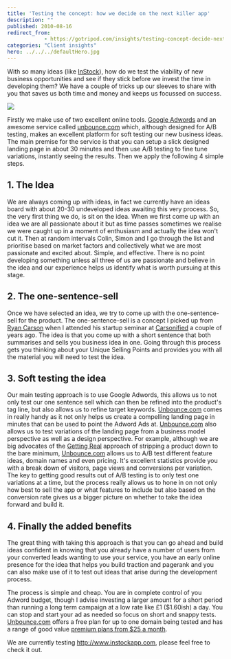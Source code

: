 ```yaml
---
title: 'Testing the concept: how we decide on the next killer app'
description: ""
published: 2010-08-16
redirect_from: 
            - https://gotripod.com/insights/testing-concept-decide-next-killer-app/
categories: "Client insights"
hero: ../../../defaultHero.jpg
---
```

With so many ideas (like [InStock](http://www.instockapp.com)), how do we test the viability of new business opportunities and see if they stick before we invest the time in developing them? We have a couple of tricks up our sleeves to share with you that saves us both time and money and keeps us focussed on success.

![](https://content.gotripod.com/images/2010/08/features-landing-page-editor-e1281972943877.jpeg)

Firstly we make use of two excellent online tools. [Google Adwords](http://www.google.com/adwords) and an awesome service called [unbounce.com](http://unbounce.com) which, although designed for A/B testing, makes an excellent platform for soft testing our new business ideas. The main premise for the service is that you can setup a slick designed landing page in about 30 minutes and then use A/B testing to fine tune variations, instantly seeing the results. Then we apply the following 4 simple steps.

## 1. The Idea

We are always coming up with ideas, in fact we currently have an ideas board with about 20-30 undeveloped ideas awaiting this very process. So, the very first thing we do, is sit on the idea. When we first come up with an idea we are all passionate about it but as time passes sometimes we realise we were caught up in a moment of enthusiasm and actually the idea won't cut it. Then at random intervals Colin, Simon and I go through the list and prioritise based on market factors and collectively what we are most passionate and excited about. Simple, and effective. There is no point developing something unless all three of us are passionate and believe in the idea and our experience helps us identify what is worth pursuing at this stage.

## 2. The one-sentence-sell

Once we have selected an idea, we try to come up with the one-sentence-sell for the product. The one-sentence-sell is a concept I picked up from [Ryan Carson](http://ryancarson.com/) when I attended his startup seminar at [Carsonified](http://carsonified.com/) a couple of years ago. The idea is that you come up with a short sentence that both summarises and sells you business idea in one. Going through this process gets you thinking about your Unique Selling Points and provides you with all the material you will need to test the idea.

## 3. Soft testing the idea

Our main testing approach is to use Google Adwords, this allows us to not only test our one sentence sell which can then be refined into the product's tag line, but also allows us to refine target keywords. [Unbounce.com](http://unbounce.com/) comes in really handy as it not only helps us create a compelling landing page in minutes that can be used to point the Adword Ads at. [Unbounce.com](http://unbounce.com/) also allows us to test variations of the landing page from a business model perspective as well as a design perspective. For example, although we are big advocates of the [Getting Real](http://gettingreal.37signals.com/) approach of stripping a product down to the bare minimum, [Unbounce.com](http://unbounce.com/) allows us to A/B test different feature ideas, domain names and even pricing. It's excellent statistics provide you with a break down of visitors, page views and conversions per variation. The key to getting good results out of A/B testing is to only test one variations at a time, but the process really allows us to hone in on not only how best to sell the app or what features to include but also based on the conversion rate gives us a bigger picture on whether to take the idea forward and build it.

## 4. Finally the added benefits

The great thing with taking this approach is that you can go ahead and build ideas confident in knowing that you already have a number of users from your converted leads wanting to use your service, you have an early online presence for the idea that helps you build traction and pagerank and you can also make use of it to test out ideas that arise during the development process.

The process is simple and cheap. You are in complete control of you Adword budget, though I advise investing a larger amount for a short period than running a long term campaign at a low rate like £1 ($1.60ish) a day. You can stop and start your ad as needed so focus on short and snappy tests. [Unbounce.com](http://unbounce.com/) offers a free plan for up to one domain being tested and has a range of good value [premium plans from $25 a month](http://unbounce.com/pricing/).

We are currently testing <http://www.instockapp.com>, please feel free to check it out.
